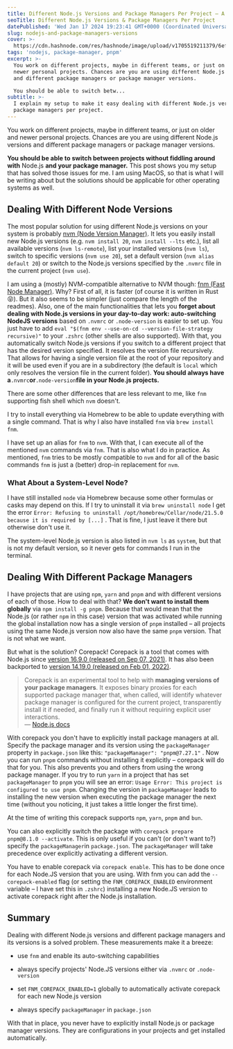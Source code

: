 ```yaml
---
title: Different Node.js Versions and Package Managers Per Project – A Solved Problem
seoTitle: Different Node.js Versions & Package Managers Per Project
datePublished: 'Wed Jan 17 2024 19:23:41 GMT+0000 (Coordinated Universal Time)'
slug: nodejs-and-package-managers-versions
cover: >-
  https://cdn.hashnode.com/res/hashnode/image/upload/v1705519211379/6efceea6-04fe-4e65-b0a9-886d3215dfde.png
tags: 'nodejs, package-manager, pnpm'
excerpt: >-
  You work on different projects, maybe in different teams, or just on older and
  newer personal projects. Chances are you are using different Node.js versions
  and different package managers or package manager versions.

  You should be able to switch betw...
subtitle: >-
  I explain my setup to make it easy dealing with different Node.js version and
  package managers per project.
---
```



You work on different projects, maybe in different teams, or just on older and newer personal projects. Chances are you are using different Node.js versions and different package managers or package manager versions.

**You should be able to switch between projects without fiddling around with** Node.js **and your package manager.** This post shows you my setup that has solved those issues for me. I am using MacOS, so that is what I will be writing about but the solutions should be applicable for other operating systems as well.

## Dealing With Different Node Versions

The most popular solution for using different Node.js versions on your system is probably [nvm (Node Version Manager)](https://github.com/nvm-sh/nvm). It lets you easily install new Node.js versions (e.g. `nvm install 20`, `nvm install --lts` etc.), list all available versions (`nvm ls-remote`), list your installed versions (`nvm ls`), switch to specific versions (`nvm use 20`), set a default version (`nvm alias default 20`) or switch to the Node.js versions specified by the `.nvmrc` file in the current project (`nvm use`).

I am using a (mostly) NVM-compatible alternative to NVM though: [fnm (Fast Node Manager)](https://github.com/Schniz/fnm). Why? First of all, it is faster (of course it is written in Rust 😝). But it also seems to be simpler (just compare the length of the readmes). Also, one of the main functionalities that lets you **forget about dealing with Node.js versions in your day-to-day work: auto-switching NodeJS versions** based on `.nvmrc` or `.node-version` is easier to set up. You just have to add `eval "$(fnm env --use-on-cd --version-file-strategy recursive)"` to your `.zshrc` (other shells are also supported). With that, you automatically switch Node.js versions if you switch to a different project that has the desired version specified. It resolves the version file recursively. That allows for having a single version file at the root of your repository and it will be used even if you are in a subdirectory (the default is `local` which only resolves the version file in the current folder). **You should always have a**`.nvmrc`**or**`.node-version`**file in your Node.js projects.**

There are some other differences that are less relevant to me, like `fnm` supporting fish shell which `nvm` doesn't.

<Callout icon="ℹ️">I try to install everything via Homebrew to be able to update everything with a single command. That is why I also have installed <code>fnm</code> via <code>brew install fnm</code>.</Callout>

I have set up an alias for `fnm` to `nvm`. With that, I can execute all of the mentioned `nvm` commands via `fnm`. That is also what I do in practice. As mentioned, `fnm` tries to be mostly compatible to `nvm` and for all of the basic commands `fnm` is just a (better) drop-in replacement for `nvm`.

### What About a System-Level Node?

I have still installed `node` via Homebrew because some other formulas or casks may depend on this. If I try to uninstall it via `brew uninstall node` I get the error `Error: Refusing to uninstall /opt/homebrew/Cellar/node/21.5.0 because it is required by [...]` . That is fine, I just leave it there but otherwise don't use it.

The system-level Node.js version is also listed in `nvm ls` as `system`, but that is not my default version, so it never gets for commands I run in the terminal.

## Dealing With Different Package Managers

I have projects that are using `npm`, `yarn` and `pnpm` and with different versions of each of those. How to deal with that? **We don't want to install them globally** via `npm install -g pnpm`. Because that would mean that the Node.js (or rather `npm` in this case) version that was activated while running the global installation now has a single version of `pnpm` installed – all projects using the same Node.js version now also have the same `pnpm` version. That is not what we want.

But what is the solution? Corepack! Corepack is a tool that comes with Node.js since [version 16.9.0 (released on Sep 07, 2021)](https://nodejs.org/en/blog/release/v16.9.0#corepack). It has also been backported to [version 14.19.0 (released on Feb 01, 2022)](https://nodejs.org/en/blog/release/v14.19.0).

> Corepack is an experimental tool to help with **managing versions of your package managers**. It exposes binary proxies for each supported package manager that, when called, will identify whatever package manager is configured for the current project, transparently install it if needed, and finally run it without requiring explicit user interactions.  
> — [Node.js docs](https://nodejs.org/api/corepack.html#corepack)

With corepack you don't have to explicitly install package managers at all. Specify the package manager and its version using the `packageManager` property in `package.json` like this: `"packageManager": "pnpm@7.27.1"` . Now you can run `pnpm` commands without installing it explicitly – corepack will do that for you. This also prevents you and others from using the wrong package manager. If you try to run `yarn` in a project that has set `packageManager` to `pnpm` you will see an error: `Usage Error: This project is configured to use pnpm`. Changing the version in `packageManager` leads to installing the new version when executing the package manager the next time (without you noticing, it just takes a little longer the first time).

<Callout icon="ℹ️">At the time of writing this corepack supports <code>npm</code>, <code>yarn</code>, <code>pnpm</code> and <code>bun</code>.</Callout>

You can also explicitly switch the package with `corepack prepare pnpm@8.1.0 --activate`. This is only useful if you can't (or don't want to?) specify the `packageManager`in `package.json`. The `packageManager` will take precedence over explicitly activating a different version.

You have to enable corepack via `corepack enable`. This has to be done once for each Node.JS version that you are using. With fnm you can add the `--corepack-enabled` flag (or setting the `FNM_COREPACK_ENABLED` environment variable – I have set this in `.zshrc`) installing a new Node.JS version to activate corepack right after the Node.js installation.

## Summary

Dealing with different Node.js versions and different package managers and its versions is a solved problem. These measurements make it a breeze:

* use `fnm` and enable its auto-switching capabilities
    
* always specify projects' Node.JS versions either via `.nvmrc` or `.node-version`
    
* set `FNM_COREPACK_ENABLED=1` globally to automatically activate corepack for each new Node.js version
    
* always specify `packageManager` in `package.json`
    

With that in place, you never have to explicitly install Node.js or package manager versions. They are configurations in your projects and get installed automatically.
